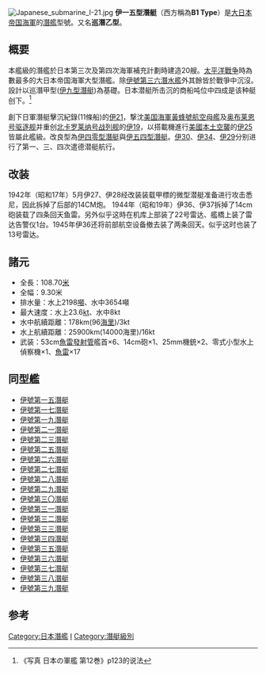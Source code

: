 [[File:Japanese_submarine_I-21.jpg|right]]
'''伊一五型潛艇'''（西方稱為'''B1 Type'''）是[[大日本帝国海軍|大日本帝国海軍]]的[[潛艦|潛艦]]型號。又名'''巡潛乙型'''。

== 概要 ==
本艦級的潛艦於日本第三次及第四次海軍補充計劃時建造20艘。[[太平洋戰争|太平洋戰争]]時為數最多的大日本帝国海軍大型潛艦。除[[伊號第三六潛水艦|伊號第三六潛水艦]]外其餘皆於戰爭中沉沒。設計以巡潛甲型([[伊九型潛水舰|伊九型潛艇]])為基礎。日本潜艇所击沉的商船吨位中四成是该种艇创下。<ref>《写真 日本の軍艦 第12巻》p123的说法</ref>

創下日軍潛艇擊沉紀錄(11條船)的[[伊号第二一潜水舰|伊21]]，撃沈[[美国海軍|美国海軍]][[胡蜂號航空母艦_(CV-7)|黃蜂號航空母艦]]及[[奥布莱恩号驱逐舰|奥布莱恩号驱逐舰]]并重创[[北卡羅萊納號戰艦_(BB-55)|北卡罗莱纳号战列舰]]的[[伊號第一九潛水舰|伊19]]，以搭載機進行[[美國本土空襲|美國本土空襲]]的[[伊號第二五潛水舰|伊25]]皆屬此艦級。改良型為[[伊四零型潛艇|伊四零型潛艇]]與[[伊五四型潛艇|伊五四型潛艇]]。[[伊号第三〇潜水舰|伊30]]、[[伊号第三四潜水舰|伊34]]、[[伊号第二九潜水舰|伊29]]分别进行了第一、三、四次遣德潜艇航行。

== 改装 ==
1942年（昭和17年）5月伊27、伊28经改装装载甲標的微型潜艇准备进行攻击悉尼，因此拆掉了后部的14CM炮。
1944年（昭和19年）伊36、伊37拆掉了14cm砲装载了四条回天鱼雷。另外似乎这時在机库上部装了22号雷达、艦橋上装了雷达告警仪1台。1945年伊36还将前部航空设备撤去装了两条回天。似乎这时也装了13号雷达。

== 諸元 ==
* 全長：108.70[[米_(單位)|米]]
* 全幅：9.30米
* 排水量：水上2198[[噸|噸]]、水中3654噸
* 最大速度：水上23.6[[節|kt]]、水中8kt
* 水中航續距離：178km(96[[海里|海里]])/3kt
* 水上航續距離：25900km(14000海里)/16kt
* 武装：53cm[[魚雷發射管|魚雷發射管]]艦首×6、14cm砲×1、25mm機銃×2、零式小型水上偵察機×1、[[魚雷|魚雷]]×17

== 同型艦 ==
* [[伊號第一五潛水舰|伊號第一五潛艇]]
* [[伊號第一七潛水舰|伊號第一七潛艇]]
* [[伊號第一九潛水舰|伊號第一九潛艇]]
* [[伊號第二一潛水舰|伊號第二一潛艇]]
* [[伊號第二三潛水舰|伊號第二三潛艇]]
* [[伊號第二五潛水舰|伊號第二五潛艇]]
* [[伊號第二六潛水舰|伊號第二六潛艇]]
* [[伊號第二七潛水舰|伊號第二七潛艇]]
* [[伊號第二八潛水舰|伊號第二八潛艇]]
* [[伊號第二九潛水舰|伊號第二九潛艇]]
* [[伊號第三〇潛水舰|伊號第三〇潛艇]]
* [[伊號第三一潛水舰|伊號第三一潛艇]]
* [[伊號第三二潛水舰|伊號第三二潛艇]]
* [[伊號第三三潛水舰|伊號第三三潛艇]]
* [[伊號第三四潛水舰|伊號第三四潛艇]]
* [[伊號第三五潛水舰|伊號第三五潛艇]]
* [[伊號第三六潛水舰|伊號第三六潛艇]]
* [[伊號第三七潛水舰|伊號第三七潛艇]]
* [[伊號第三八潛水舰|伊號第三八潛艇]]
* [[伊號第三九潛水舰|伊號第三九潛艇]]

==参考==
{{reflist}}
{{二戰日本海軍艦船}}
{{巡潛}}
{{日本潛艦}}

[[Category:日本潛艦|Category:日本潛艦]]
[[Category:日本軍艦艦級|I]]
[[Category:潛艇級別|Category:潛艇級別]]